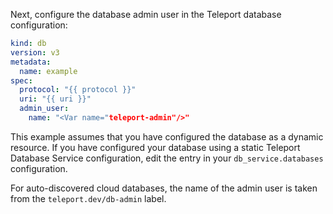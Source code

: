 Next, configure the database admin user in the Teleport database configuration:

```yaml
kind: db
version: v3
metadata:
  name: example
spec:
  protocol: "{{ protocol }}"
  uri: "{{ uri }}"
  admin_user:
    name: "<Var name="teleport-admin"/>"
```

This example assumes that you have configured the database as a dynamic
resource. If you have configured your database using a static Teleport Database
Service configuration, edit the entry in your `db_service.databases`
configuration.

For auto-discovered cloud databases, the name of the admin user is taken from
the `teleport.dev/db-admin` label.
